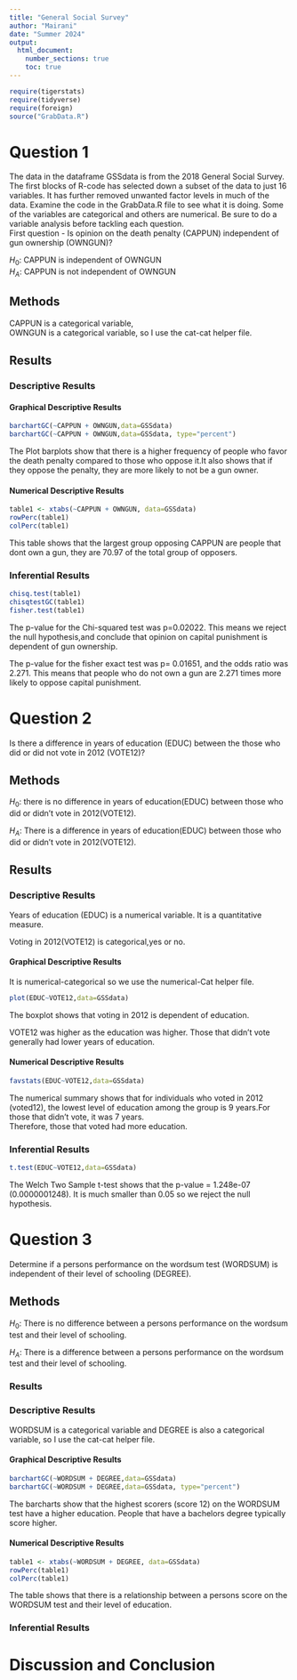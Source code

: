 ```yaml
---
title: "General Social Survey"
author: "Mairani"
date: "Summer 2024"
output: 
  html_document:
    number_sections: true
    toc: true
---
```


```r
require(tigerstats)
require(tidyverse)
require(foreign)
source("GrabData.R")
```

# Question 1

<!--In this section you explain what you are trying to show.  Where did the data come from?  What is the research or other question you are trying to answer?!-->

The data in the dataframe GSSdata is from the 2018 General Social Survey. The first blocks of R-code has selected down a subset of the data to just 16 variables. It has further removed unwanted factor levels in much of the data. Examine the code in the GrabData.R file to see what it is doing. Some of the variables are categorical and others are numerical. Be sure to do a variable analysis before tackling each question.\
First question - Is opinion on the death penalty (CAPPUN) independent of gun ownership (OWNGUN)?

$H_0$: CAPPUN is independent of OWNGUN\
$H_A$: CAPPUN is not independent of OWNGUN

## Methods

<!--Decide on your methods:  use "variable analysis" or other appropriate descriptors.  Make sure to choose at least one graphical method and at least one numerical method.!-->

CAPPUN is a categorical variable,\
OWNGUN is a categorical variable, so I use the cat-cat helper file.

## Results

<!--Divide this section into two sub-sections:  One for your descriptive  results and one for your inferential results.!-->

### Descriptive Results

#### Graphical Descriptive Results

<!--Graphical results here.  Make sure to show your code.  Provide appropriate labels for axes, giving units if possible, and provide a good title for the graph, too.  Use the graphical results to describe the patterns if any that exist in the data as focused toward the research question!-->

```r
barchartGC(~CAPPUN + OWNGUN,data=GSSdata)
barchartGC(~CAPPUN + OWNGUN,data=GSSdata, type="percent")

```

The Plot barplots show that there is a higher frequency of people who favor the death penalty compared to those who oppose it.It also shows that if they oppose the penalty, they are more likely to not be a gun owner.

#### Numerical Descriptive Results

```r
table1 <- xtabs(~CAPPUN + OWNGUN, data=GSSdata)
rowPerc(table1)
colPerc(table1)
```

This table shows that the largest group opposing CAPPUN are people that dont own a gun, they are 70.97 of the total group of opposers.

<!--Numerical results go here. Use the numerical results to describe the patterns if any that exist in the data as focused toward the research question!-->

### Inferential Results

```r
chisq.test(table1)
chisqtestGC(table1)
fisher.test(table1)
```

The p-value for the Chi-squared test was p=0.02022. This means we reject the null hypothesis,and conclude that opinion on capital punishment is dependent of gun ownership.

The p-value for the fisher exact test was p= 0.01651, and the odds ratio was 2.271. This means that people who do not own a gun are 2.271 times more likely to oppose capital punishment.

<!--State hypothesis clearly.  Make sure your discussion of the inferential test covers all the aspects that the test output produces, such as test statistic, p-value etc.  Make a decision about the null hypothesis, explain the assumptions on which the selected test/procedure was based, and why the chosen procedure satisfys the assumptions and is appropriate to answer the research question!-->

# Question 2

<!--In this section you explain what you are trying to show.  Where did the data come from?  What is the research or other question you are trying to answer?!-->

Is there a difference in years of education (EDUC) between the those who did or did not vote in 2012 (VOTE12)?

## Methods

<!--Decide on your methods:  use "variable analysis" or other appropriate descriptors.  Make sure to choose at least one graphical method and at least one numerical method.!-->

$H_0$: there is no difference in years of education(EDUC) between those who did or didn't vote in 2012(VOTE12).

$H_A$: There is a difference in years of education(EDUC) between those who did or didn't vote in 2012(VOTE12).

## Results

<!--Divide this section into two sub-sections:  One for your descriptive  results and one for your inferential results.!-->

### Descriptive Results

Years of education (EDUC) is a numerical variable. It is a quantitative measure.

Voting in 2012(VOTE12) is categorical,yes or no.

#### Graphical Descriptive Results

<!--Graphical results here.  Make sure to show your code.  Provide appropriate labels for axes, giving units if possible, and provide a good title for the graph, too.  Use the graphical results to describe the patterns if any that exist in the data as focused toward the research question!-->

It is numerical-categorical so we use the numerical-Cat helper file.

```r
plot(EDUC~VOTE12,data=GSSdata)
```

The boxplot shows that voting in 2012 is dependent of education.

VOTE12 was higher as the education was higher. Those that didn't vote generally had lower years of education.

#### Numerical Descriptive Results

```r
favstats(EDUC~VOTE12,data=GSSdata)
```

<!--Numerical results go here. Use the numerical results to describe the patterns if any that exist in the data as focused toward the research question!-->

The numerical summary shows that for individuals who voted in 2012 (voted12), the lowest level of education among the group is 9 years.For those that didn't vote, it was 7 years.\
Therefore, those that voted had more education.

### Inferential Results

```r
t.test(EDUC~VOTE12,data=GSSdata)
```

<!--State hypothesis clearly.  Make sure your discussion of the inferential test covers all the aspects that the test output produces, such as test statistic, p-value etc.  Make a decision about the null hypothesis, explain the assumptions on which the selected test/procedure was based, and why the chosen procedure satisfys the assumptions and is appropriate to answer the research question!-->

The Welch Two Sample t-test shows that the p-value = 1.248e-07 (0.0000001248). It is much smaller than 0.05 so we reject the null hypothesis.

# Question 3

<!--In this section you explain what you are trying to show.  Where did the data come from?  What is the research or other question you are trying to answer?!-->

Determine if a persons performance on the wordsum test (WORDSUM) is independent of their level of schooling (DEGREE).

## Methods

<!--Decide on your methods:  use "variable analysis" or other appropriate descriptors.  Make sure to choose at least one graphical method and at least one numerical method.!-->

$H_0$: There is no difference between a persons performance on the wordsum test and their level of schooling.

$H_A$: There is a difference between a persons performance on the wordsum test and their level of schooling.

### Results

<!--Divide this section into two sub-sections:  One for your descriptive  results and one for your inferential results.!-->

### Descriptive Results

WORDSUM is a categorical variable and DEGREE is also a categorical variable, so I use the cat-cat helper file.

#### Graphical Descriptive Results

```r
barchartGC(~WORDSUM + DEGREE,data=GSSdata)
barchartGC(~WORDSUM + DEGREE,data=GSSdata, type="percent")

```

The barcharts show that the highest scorers (score 12) on the WORDSUM test have a higher education. People that have a bachelors degree typically score higher.

<!--Graphical results here.  Make sure to show your code.  Provide appropriate labels for axes, giving units if possible, and provide a good title for the graph, too.  Use the graphical results to describe the patterns if any that exist in the data as focused toward the research question!-->

#### Numerical Descriptive Results

```r
table1 <- xtabs(~WORDSUM + DEGREE, data=GSSdata)
rowPerc(table1)
colPerc(table1)
```

The table shows that there is a relationship between a persons score on the WORDSUM test and their level of education. <!--Numerical results go here. Use the numerical results to describe the patterns if any that exist in the data as focused toward the research question!-->

### Inferential Results

<!--State hypothesis clearly.  Make sure your discussion of the inferential test covers all the aspects that the test output produces, such as test statistic, p-value etc.  Make a decision about the null hypothesis, explain the assumptions on which the selected test/procedure was based, and why the chosen procedure satisfys the assumptions and is appropriate to answer the research question!-->

# Discussion and Conclusion

<!--Discussion and conclusion here.  If you found a relationship be sure to consider whether the relationship occurs because one of the variavbles causes the other, or whether they perhasps are related for some other reason.  Watch the chapter 6 videos from the GeorgeTown videos collection.!-->
